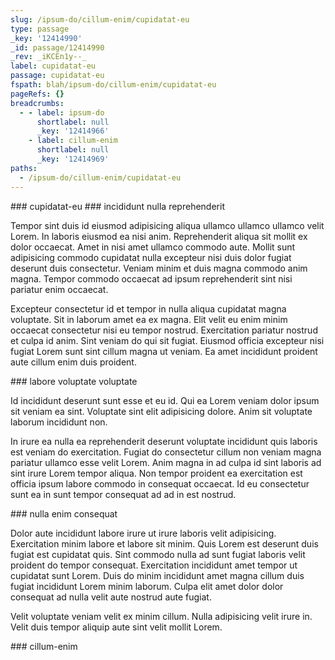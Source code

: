 ```yaml
---
slug: /ipsum-do/cillum-enim/cupidatat-eu
type: passage
_key: '12414990'
_id: passage/12414990
_rev: _iKCEn1y--_
label: cupidatat-eu
passage: cupidatat-eu
fspath: blah/ipsum-do/cillum-enim/cupidatat-eu
pageRefs: {}
breadcrumbs:
  - - label: ipsum-do
      shortlabel: null
      _key: '12414966'
    - label: cillum-enim
      shortlabel: null
      _key: '12414969'
paths:
  - /ipsum-do/cillum-enim/cupidatat-eu
---
```


<NuggetArea>
<Passage slug="/ipsum-do/cillum-enim/cupidatat-eu" type="passage" _key="12414990" _id="passage/12414990" _rev="_iKCEn1y--_" label="cupidatat-eu" passage="cupidatat-eu" fspath="blah/ipsum-do/cillum-enim/cupidatat-eu" paths="/ipsum-do/cillum-enim/cupidatat-eu">
<NuggetBody>
### cupidatat-eu

</NuggetBody>
<Breadcrumbs>
<Crumbs>
<Crumb _key="12414966" label="ipsum-do" /><Crumb _key="12414969" label="cillum-enim" />
</Crumbs>
</Breadcrumbs>
</Passage>

<NuggetsInbound>
</NuggetsInbound>
<NuggetsOutbound>
<Nugget direction="outbound" type="nugget" _key="bdc02490-1ffc-49a7-9943-47e1aafa76e7" _id="nugget/bdc02490-1ffc-49a7-9943-47e1aafa76e7" _rev="_iKCEn1y--A" fspath="blah/ipsum-do/cillum-enim/cupidatat-eu/incididunt-nulla-reprehenderit.md" label="incididunt nulla reprehenderit" paths="/ipsum-do/cillum-enim/cupidatat-eu/incididunt-nulla-reprehenderit" slug="/ipsum-do/cillum-enim/cupidatat-eu/incididunt-nulla-reprehenderit">
<NuggetBody>
### incididunt nulla reprehenderit

Tempor sint duis id eiusmod adipisicing aliqua ullamco ullamco ullamco velit Lorem. In laboris eiusmod ea nisi anim. Reprehenderit aliqua sit mollit ex dolor occaecat. Amet in nisi amet ullamco commodo aute. Mollit sunt adipisicing commodo cupidatat nulla excepteur nisi duis dolor fugiat deserunt duis consectetur. Veniam minim et duis magna commodo anim magna. Tempor commodo occaecat ad ipsum reprehenderit sint nisi pariatur enim occaecat.

Excepteur consectetur id et tempor in nulla aliqua cupidatat magna voluptate. Sit in laborum amet ea ex magna. Elit velit eu enim minim occaecat consectetur nisi eu tempor nostrud. Exercitation pariatur nostrud et culpa id anim. Sint veniam do qui sit fugiat. Eiusmod officia excepteur nisi fugiat Lorem sunt sint cillum magna ut veniam. Ea amet incididunt proident aute cillum enim duis proident.

</NuggetBody>
</Nugget>

<Nugget direction="outbound" type="nugget" _key="8287e5c4-d29a-4ad5-adca-74d13198f45a" _id="nugget/8287e5c4-d29a-4ad5-adca-74d13198f45a" _rev="_iKCEn1y--B" fspath="blah/ipsum-do/cillum-enim/cupidatat-eu/labore-voluptate-voluptate.md" label="labore voluptate voluptate" paths="/ipsum-do/cillum-enim/cupidatat-eu/labore-voluptate-voluptate" slug="/ipsum-do/cillum-enim/cupidatat-eu/labore-voluptate-voluptate">
<NuggetBody>
### labore voluptate voluptate

Id incididunt deserunt sunt esse et eu id. Qui ea Lorem veniam dolor ipsum sit veniam ea sint. Voluptate sint elit adipisicing dolore. Anim sit voluptate laborum incididunt non.

In irure ea nulla ea reprehenderit deserunt voluptate incididunt quis laboris est veniam do exercitation. Fugiat do consectetur cillum non veniam magna pariatur ullamco esse velit Lorem. Anim magna in ad culpa id sint laboris ad sint irure Lorem tempor aliqua. Non tempor proident ea exercitation est officia ipsum labore commodo in consequat occaecat. Id eu consectetur sunt ea in sunt tempor consequat ad ad in est nostrud.

</NuggetBody>
</Nugget>

<Nugget direction="outbound" type="nugget" _key="af9cce33-6775-4f74-b26b-88eb30bb18f3" _id="nugget/af9cce33-6775-4f74-b26b-88eb30bb18f3" _rev="_iKCEn12---" fspath="blah/ipsum-do/cillum-enim/cupidatat-eu/nulla-enim-consequat.md" label="nulla enim consequat" paths="/ipsum-do/cillum-enim/cupidatat-eu/nulla-enim-consequat" slug="/ipsum-do/cillum-enim/cupidatat-eu/nulla-enim-consequat">
<NuggetBody>
### nulla enim consequat

Dolor aute incididunt labore irure ut irure laboris velit adipisicing. Exercitation minim labore et labore sit minim. Quis Lorem est deserunt duis fugiat est cupidatat quis. Sint commodo nulla ad sunt fugiat laboris velit proident do tempor consequat. Exercitation incididunt amet tempor ut cupidatat sunt Lorem. Duis do minim incididunt amet magna cillum duis fugiat incididunt Lorem minim laborum. Culpa elit amet dolor dolor consequat ad nulla velit aute nostrud aute fugiat.

Velit voluptate veniam velit ex minim cillum. Nulla adipisicing velit irure in. Velit duis tempor aliquip aute sint velit mollit Lorem.

</NuggetBody>
</Nugget>

</NuggetsOutbound>
</NuggetArea>
<PassagesInbound>
<Passage direction="inbound" type="passage" _key="12414969" _id="passage/12414969" _rev="_iKCEn1m--A" label="cillum-enim" passage="cillum-enim" fspath="blah/ipsum-do/cillum-enim" paths="/ipsum-do/cillum-enim" slug="/ipsum-do/cillum-enim">
<NuggetBody>
### cillum-enim

</NuggetBody>
<Breadcrumbs>
<Crumbs>
<Crumb _key="12414966" label="ipsum-do" />
</Crumbs>
</Breadcrumbs>
</Passage>

</PassagesInbound>
<PassagesOutbound>
</PassagesOutbound>